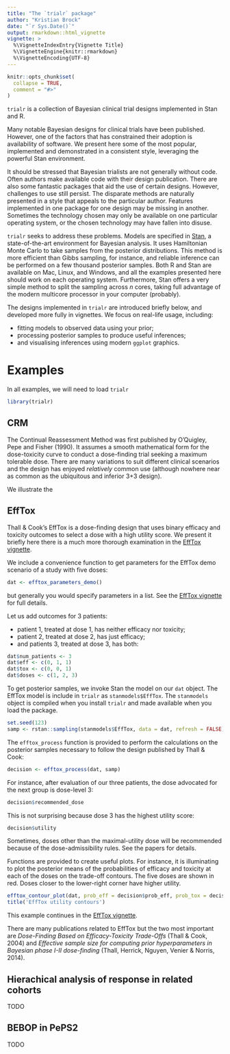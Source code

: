 ```yaml
---
title: "The `trialr` package"
author: "Kristian Brock"
date: "`r Sys.Date()`"
output: rmarkdown::html_vignette
vignette: >
  %\VignetteIndexEntry{Vignette Title}
  %\VignetteEngine{knitr::rmarkdown}
  %\VignetteEncoding{UTF-8}
---
```


```r
knitr::opts_chunk$set(
  collapse = TRUE,
  comment = "#>"
)
```

`trialr` is a collection of Bayesian clinical trial designs implemented in Stan and R.

Many notable Bayesian designs for clinical trials have been published.
However, one of the factors that has constrained their adoption is availability of software.
We present here some of the most popular, implemented and demonstrated in a consistent style, leveraging the powerful Stan environment.

It should be stressed that Bayesian trialists are not generally without code.
Often authors make available code with their design publication.
There are also some fantastic packages that aid the use of certain designs.
However, challenges to use still persist.
The disparate methods are naturally presented in a style that appeals to the particular author.
Features implemented in one package for one design may be missing in another.
Sometimes the technology chosen may only be available on one particular operating system, or the chosen technology may have fallen into disuse.

`trialr` seeks to address these problems.
Models are specified in [Stan](http://mc-stan.org/), a state-of-the-art environment for Bayesian analysis.
It uses Hamiltonian Monte Carlo to take samples from the posterior distributions.
This method is more efficient than Gibbs sampling, for instance, and reliable inference can be performed on a few thousand posterior samples.
Both R and Stan are available on Mac, Linux, and Windows, and all the examples presented here should work on each operating system.
Furthermore, Stan offers a very simple method to split the sampling across _n_ cores, taking full advantage of the modern multicore processor in your computer (probably).

The designs implemented in `trialr` are introduced briefly below, and developed more fully in vignettes.
We focus on real-life usage, including:

- fitting models to observed data using your prior;
- processing posterior samples to produce useful inferences;
- and visualising inferences using modern `ggplot` graphics.

# Examples
In all examples, we will need to load `trialr`

```r
library(trialr)
```

## CRM
The Continual Reassessment Method was first published by O'Quigley, Pepe and Fisher (1990).
It assumes a smooth mathematical form for the dose-toxicity curve to conduct a dose-finding trial seeking a maximum tolerable dose.
There are many variations to suit different clinical scenarios and the design has enjoyed _relatively_ common use (although nowhere near as common as the ubiquitous and inferior 3+3 design).

We illustrate the 


## EffTox
Thall & Cook's EffTox is a dose-finding design that uses binary efficacy and toxicity outcomes to select a dose with a high utility score. 
We present it briefly here there is a much more thorough examination in the [EffTox vignette](https://brockk.github.io/trialr/articles/EffTox.html).

We include a convenience function to get parameters for the EffTox demo scenario of a study with five doses:

```r
dat <- efftox_parameters_demo()
```

but generally you would specify parameters in a list. See the [EffTox vignette](https://brockk.github.io/trialr/articles/EffTox.html) for full details.

Let us add outcomes for 3 patients: 

- patient 1, treated at dose 1, has neither efficacy nor toxicity; 
- patient 2, treated at dose 2, has just efficacy; 
- and patients 3, treated at dose 3,  has both:

```r
dat$num_patients <- 3
dat$eff <- c(0, 1, 1)
dat$tox <- c(0, 0, 1)
dat$doses <- c(1, 2, 3)
```

To get posterior samples, we invoke Stan the model on our `dat` object. 
The EffTox model is include in `trialr` as `stanmodels$EffTox`.
The `stanmodels` object is compiled when you install `trialr` and made available when you load the package.

```r
set.seed(123)
samp <- rstan::sampling(stanmodels$EffTox, data = dat, refresh = FALSE)
```

The `efftox_process` function is provided to perform the calculations on the posterior samples necessary to follow the design published by Thall & Cook:

```r
decision <- efftox_process(dat, samp)
```

For instance, after evaluation of our three patients, the dose advocated for the next group is dose-level 3: 
```r
decision$recommended_dose
```

This is not surprising because dose 3 has the highest utility score:

```r
decision$utility
```

Sometimes, doses other than the maximal-utility dose will be recommended because of the dose-admissibility rules. 
See the papers for details. 

Functions are provided to create useful plots. 
For instance, it is illuminating to plot the posterior means of the probabilities of efficacy and toxicity at each of the doses on the trade-off contours.
The five doses are shown in red. Doses closer to the lower-right corner have higher utility. 

```r
efftox_contour_plot(dat, prob_eff = decision$prob_eff, prob_tox = decision$prob_tox)
title('EffTox utility contours')
```

This example continues in the [EffTox vignette](https://brockk.github.io/trialr/articles/EffTox.html).

There are many publications related to EffTox but the two most important are _Dose-Finding Based on Efficacy-Toxicity Trade-Offs_ (Thall & Cook, 2004) and _Effective sample size for computing prior hyperparameters in Bayesian phase I-II dose-finding_ (Thall, Herrick, Nguyen, Venier & Norris, 2014).



## Hierachical analysis of response in related cohorts
TODO

## BEBOP in PePS2
TODO
